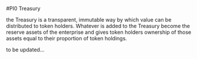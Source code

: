 #PI0 Treasury

the Treasury is a transparent, immutable way by which value can be distributed to token holders.  Whatever is added to the Treasury become the reserve assets of the enterprise and gives token holders ownership of those assets equal to their proportion of token holdings. 

to be updated...